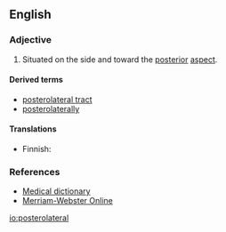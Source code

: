 ==English==

===Adjective===
{{en-adj|-}}

# {{context|anatomy|lang=en}} Situated on the side and toward the [[posterior]] [[aspect]].

====Derived terms====
* [[posterolateral tract]]
* [[posterolaterally]]

====Translations====
{{trans-top|situated on the side and toward the posterior aspect}}
* Finnish: {{t|fi|posterolateraalinen}}
{{trans-mid}}
{{trans-bottom}}

===References===
* [http://medical-dictionary.thefreedictionary.com/posterolateral Medical dictionary]
* [http://www.merriam-webster.com/dictionary/posterolateral Merriam-Webster Online]
[[io:posterolateral]]